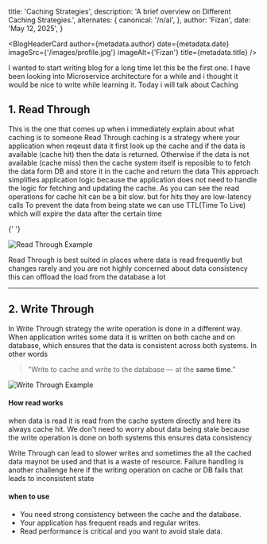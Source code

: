 
  title: 'Caching Strategies',
  description: 'A brief overview on Different Caching Strategies.',
  alternates: {
    canonical: '/n/ai',
  },
  author: 'Fizan',
  date: 'May 12, 2025',
}

<BlogHeaderCard
  author={metadata.author}
  date={metadata.date}
  imageSrc={'/images/profile.jpg'}
  imageAlt={'Fizan'}
  title={metadata.title}
/>

I wanted to start writing blog for a long time let this be the first one. I have been looking into Microservice architecture for a while and i thought it would be nice to write while learning it.
Today i will talk about Caching

## 1. Read Through

This is the one that comes up when i immediately explain about what caching is to someone
Read Through caching is a strategy where your application when reqeust data it first look up the cache
and if the data is available (cache hit) then the data is returned. Otherwise if the data is not available (cache miss) then the cache system itself is reposible to to fetch the data form DB and store it in the cache and return the data
This approach simplifies application logic because the application does not need to handle the logic for fetching and updating the cache. As you can see the read operations for cache hit can be a bit slow.
but for hits they are low-latency calls
To prevent the data from being state we can use TTL(Time To Live) which will expire the data after the certain time

{' '}

<Image src={readthrough} alt="Read Through Example" />

Read Through is best suited in places where data is read frequently but changes rarely
and you are not highly concerned about data consistency
this can offload the load from the database a lot

---

## 2. Write Through

In Write Through strategy the write operation is done in a different way. When application writes some data it is written on both cache and on database, which ensures that the data is consistent across both systems. In other words

> "Write to cache and write to the database — at the **same time**."

<Image src={writethrough} alt="Write Through Example" />

#### How read works

when data is read it is read from the cache system directly and here its always cache hit. We don't need to worry about data being stale because the write operation is done on both systems this ensures data consistency

Write Through can lead to slower writes and sometimes the all the cached data maynot be used and that is a waste of resource. Failure handling is another challenge here if the writing operation on cache or DB fails that leads to inconsistent state

#### when to use

- You need strong consistency between the cache and the database.
- Your application has frequent reads and regular writes.
- Read performance is critical and you want to avoid stale data.

